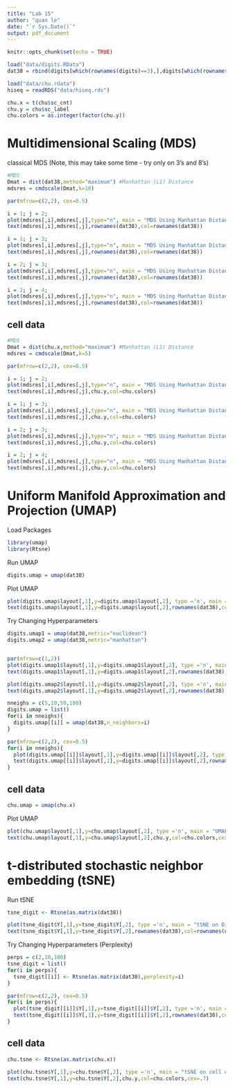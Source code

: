 ```yaml
---
title: "Lab 15"
author: "quan le"
date: "`r Sys.Date()`"
output: pdf_document
---
```


```r
knitr::opts_chunk$set(echo = TRUE)

load("data/digits.RData")
dat38 = rbind(digits[which(rownames(digits)==3),],digits[which(rownames(digits)==8),])
```



```r
load("data/chu.rdata")
hiseq = readRDS("data/hiseq.rds")

chu.x = t(chu$sc_cnt)
chu.y = chu$sc_label
chu.colors = as.integer(factor(chu.y))
```


# Multidimensional Scaling (MDS)

classical MDS
(Note, this may take some time - try only on 3's and 8's)


```r
#MDS
Dmat = dist(dat38,method="maximum") #Manhattan (L1) Distance
mdsres = cmdscale(Dmat,k=10)
```


```r
par(mfrow=c(2,2), cex=0.5)

i = 1; j = 2;
plot(mdsres[,i],mdsres[,j],type="n", main = "MDS Using Manhattan Distance")
text(mdsres[,i],mdsres[,j],rownames(dat38),col=rownames(dat38))

i = 1; j = 3;
plot(mdsres[,i],mdsres[,j],type="n", main = "MDS Using Manhattan Distance")
text(mdsres[,i],mdsres[,j],rownames(dat38),col=rownames(dat38))

i = 2; j = 3;
plot(mdsres[,i],mdsres[,j],type="n", main = "MDS Using Manhattan Distance")
text(mdsres[,i],mdsres[,j],rownames(dat38),col=rownames(dat38))

i = 2; j = 4;
plot(mdsres[,i],mdsres[,j],type="n", main = "MDS Using Manhattan Distance")
text(mdsres[,i],mdsres[,j],rownames(dat38),col=rownames(dat38))
```

## cell data

```r
#MDS
Dmat = dist(chu.x,method="maximum") #Manhattan (L1) Distance
mdsres = cmdscale(Dmat,k=5)
```

```r
par(mfrow=c(2,2), cex=0.5)

i = 1; j = 2;
plot(mdsres[,i],mdsres[,j],type="n", main = "MDS Using Manhattan Distance")
text(mdsres[,i],mdsres[,j],chu.y,col=chu.colors)

i = 1; j = 3;
plot(mdsres[,i],mdsres[,j],type="n", main = "MDS Using Manhattan Distance")
text(mdsres[,i],mdsres[,j],chu.y,col=chu.colors)

i = 2; j = 3;
plot(mdsres[,i],mdsres[,j],type="n", main = "MDS Using Manhattan Distance")
text(mdsres[,i],mdsres[,j],chu.y,col=chu.colors)

i = 2; j = 4;
plot(mdsres[,i],mdsres[,j],type="n", main = "MDS Using Manhattan Distance")
text(mdsres[,i],mdsres[,j],chu.y,col=chu.colors)
```


# Uniform Manifold Approximation and Projection (UMAP)

Load Packages
```r
library(umap)
library(Rtsne)
```

Run UMAP
```r
digits.umap = umap(dat38)
```

Plot UMAP
```r

plot(digits.umap$layout[,1],y=digits.umap$layout[,2], type ='n', main = "UMAP on Digits 3,8 ", xlab = "UMAP1", ylab = "UMAP2")
text(digits.umap$layout[,1],y=digits.umap$layout[,2],rownames(dat38),col=rownames(dat38),cex=.7)

```
Try Changing Hyperparameters

```r
digits.umap1 = umap(dat38,metric="euclidean")
digits.umap2 = umap(dat38,metric="manhattan")


par(mfrow=c(1,2))
plot(digits.umap1$layout[,1],y=digits.umap1$layout[,2], type ='n', main = "UMAP: Euclidean ", xlab = "UMAP1", ylab = "UMAP2")
text(digits.umap1$layout[,1],y=digits.umap1$layout[,2],rownames(dat38),col=rownames(dat38),cex=.7)

plot(digits.umap2$layout[,1],y=digits.umap2$layout[,2], type ='n', main = "UMAP: Manhattan ", xlab = "UMAP1", ylab = "UMAP2")
text(digits.umap2$layout[,1],y=digits.umap2$layout[,2],rownames(dat38),col=rownames(dat38),cex=.7)


```


```r

nneighs = c(5,10,50,100)
digits.umap = list()
for(i in nneighs){
  digits.umap[[i]] = umap(dat38,n_neighbors=i)
}
```


```r
par(mfrow=c(2,2), cex=0.5)
for(i in nneighs){
  plot(digits.umap[[i]]$layout[,1],y=digits.umap[[i]]$layout[,2], type ='n', xlab = "UMAP1", ylab = "UMAP2", main =paste(i, "umap neighbors"))
  text(digits.umap[[i]]$layout[,1],y=digits.umap[[i]]$layout[,2],rownames(dat38),col=rownames(dat38),cex=.7)
}

```

## cell data

```r
chu.umap = umap(chu.x)
```

Plot UMAP
```r

plot(chu.umap$layout[,1],y=chu.umap$layout[,2], type ='n', main = "UMAP on cells", xlab = "UMAP1", ylab = "UMAP2")
text(chu.umap$layout[,1],y=chu.umap$layout[,2],chu.y,col=chu.colors,cex=.7)
```


# t-distributed stochastic neighbor embedding (tSNE)

Run tSNE
```r
tsne_digit <- Rtsne(as.matrix(dat38))
```

```r
plot(tsne_digit$Y[,1],y=tsne_digit$Y[,2], type ='n', main = "tSNE on Digits 3,8 ", xlab = "tSNE1", ylab = "tSNE2")
text(tsne_digit$Y[,1],y=tsne_digit$Y[,2],rownames(dat38),col=rownames(dat38),cex=.7)

```

Try Changing Hyperparameters (Perplexity)

```r
perps = c(2,10,100)
tsne_digit = list()
for(i in perps){
  tsne_digit[[i]] <- Rtsne(as.matrix(dat38),perplexity=i)
}
```

```r
par(mfrow=c(2,2), cex=0.5)
for(i in perps){
  plot(tsne_digit[[i]]$Y[,1],y=tsne_digit[[i]]$Y[,2], type ='n', main = paste("tSNE on Digits 3, 8, perplexity", i), xlab = "tSNE1", ylab = "tSNE2")
  text(tsne_digit[[i]]$Y[,1],y=tsne_digit[[i]]$Y[,2],rownames(dat38),col=rownames(dat38),cex=.7)
}
```

## cell data

```r
chu.tsne <- Rtsne(as.matrix(chu.x))
```

```r
plot(chu.tsne$Y[,1],y=chu.tsne$Y[,2], type ='n', main = "tSNE on cell data", xlab = "tSNE1", ylab = "tSNE2")
text(chu.tsne$Y[,1],y=chu.tsne$Y[,2],chu.y,col=chu.colors,cex=.7)
```

